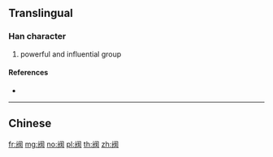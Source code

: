 {{character info/new}}
{{also|閥}}
==Translingual==

===Han character===
{{Han char|rn=169|rad=门|as=06|sn=9|four=|canj=LSOI}}

# powerful and influential group

====References====
* {{Han ref|kx=1343.121|hdz=74297.020|uh=9600|ud=38400}}

----

==Chinese==
{{zh-see|閥}}

[[fr:阀]]
[[mg:阀]]
[[no:阀]]
[[pl:阀]]
[[th:阀]]
[[zh:阀]]